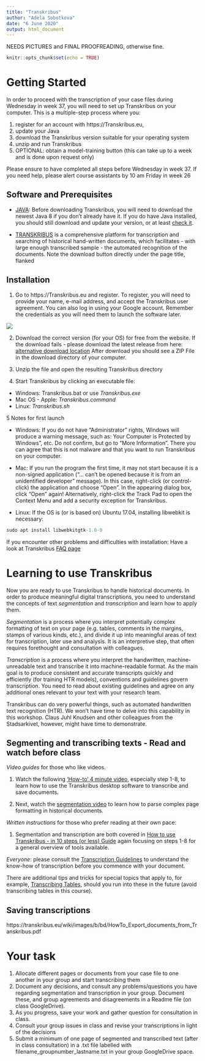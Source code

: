 ```yaml
---
title: "Transkribus"
author: "Adela Sobotkova"
date: "6 June 2020"
output: html_document
---
```

NEEDS PICTURES and FINAL PROOFREADING, otherwise fine.

```r
knitr::opts_chunk$set(echo = TRUE)
```

# Getting Started

In order to proceed with the transcription of your case files during Wednesday in week 37, you will need to  set up Transkribus on your computer. This is a multiple-step process where you:

1. register for an account with https://Transkribus.eu, 
2. update your Java
3. download the Transkribus version suitable for your operating system
4. unzip and run Transkribus
5. OPTIONAL: obtain a model-training button (this can take up to a week and is done upon request only)

Please ensure to have completed all steps before Wednesday in week 37. If you need help, please alert course assistants by 10 am Friday in week 26


## Software and Prerequisites


- [JAVA](https://java.com/de/download/manual.jsp#win): Before downloading Transkribus, you will need to download the newest Java 8 if you don’t already have it. If you do have Java installed, you should still download and update your version, or at least [check it](https://java.com/en/download/help/version_manual.xml).  

- [TRANSKRIBUS](https://transkribus.eu/Transkribus) is a comprehensive platform for transcription and searching of historical hand-written documents, which facilitates - with large enough transcribed sample - the automated recognition of the documents. Note the download button directly under the page title, flanked 

## Installation

1. Go to https://Transkribus.eu and register. To register, you will need to provide your name, e-mail address, and accept the Transkribus user agreement. You can also log in using your Google account. Remember the credentials as you will need them to launch the software later. 

![](../images/transkribus-site.png)


2. Download the correct version (for your OS) for free from the website. If the download fails - please download the latest release from here: [alternative download location](https://transkribus.eu/TranskribusX/releases/) After download you should see a ZIP File in the download directory of your computer.

3.  Unzip the file and open the resulting Transkribus directory
4.  Start Transkribus by clicking an executable file:
- Windows: Transkribus.bat or use *Transkribus.exe*
- Mac OS - Apple: *Transkribus.command*
- Linux: *Transkribus.sh*

5 Notes for first launch

- Windows: If you do not have "Administrator" rights, Windows will produce a warning message, such as: Your Computer is Protected by Windows", etc. Do not confirm, but go to "More Information". There you can agree that this is not malware and that you want to run Transkribus on your computer.

- Mac: If you run the program the first time, it may not start because it is a non-signed application ("... can't be opened because it is from an unidentified developer" message).  In this case, right-click (or control-click) the application and choose "Open". In the appearing dialog box, click "Open" again! Alternatively, right-click the Track Pad to open the Context Menu and add a security exception for Transkribus.

- Linux: If the OS is (or is based on) Ubuntu 17.04, installing libwebkit is necessary:
```r
sudo apt install libwebkitgtk-1.0-0
```

If you encounter other problems and difficulties with installation: Have a look at Transkribus [FAQ page](https://transkribus.eu/wiki/index.php/Questions_and_Answers#Download_and_Installation)

# Learning to use Transkribus

Now you are ready to use Transkribus to handle historical documents. In order to produce meaningful digital transcriptions, you need to understand the concepts of text *segmentation* and *transcription* and learn how to apply them.

*Segmentation* is a process where you interpret potentially complex formatting of text on your page (e.g. tables, comments in the margins, stamps of various kinds, etc.), and divide it up into meaningful areas of text for transcription, later use and analysis. It is an interpretive step, that often requires forethought and consultation with colleagues.

*Transcription* is a process where you interpret the handwritten, machine-unreadable text and transcribe it into machine-readable format. As the main goal is to produce consistent and accurate transcripts quickly and efficiently (for training HTR models), conventions and guidelines govern transcription. You need to read about existing guidelines and agree on any additional ones relevant to your text with your research team.

Transkribus can do very powerful things, such as automated handwritten text recognition (HTR). We won't have time to delve into this capability in this workshop. Claus Juhl Knudsen and other colleagues from the Stadsarkivet, however, might have time to demonstrate.

## Segmenting and transcribing texts - Read and watch before class

*Video guides* for those who like videos.

1. Watch the following ['How-to' 4 minute video](https://youtu.be/8Ei0a7WIlTI), especially step 1-8, to learn how to use the Transkribus desktop software to transcribe and save documents.

2. Next, watch the [segmentation video](https://youtu.be/b0MqNwSIKC0) to learn how to parse complex page formatting in historical documents.

*Written instructions* for those who prefer reading at their own pace:

1. Segmentation and transcription are both covered in [How to use Transkribus - in 10 steps (or less) Guide](https://transkribus.eu/wiki/images/7/77/How_to_use_TRANSKRIBUS_-_10_steps.pdf) again focusing on steps 1-8 for a general overview of tools available.

*Everyone*: please consult the [Transcription Guidelines](https://transkribus.eu/wiki/images/3/31/Transkribus_Transcription_Conventions.pdf) to understand the know-how of transcription before you commence with your document. 

There are additional tips and tricks for special topics that apply to, for example, [Transcribing Tables](https://transkribus.eu/wiki/images/1/14/HowToProcessTables.pdf), should you run into these in the future (avoid transcribing tables in this course). 

## Saving transcriptions

https://transkribus.eu/wiki/images/b/bd/HowTo_Export_documents_from_Transkribus.pdf

# Your task

1. Allocate different pages or documents from your case file to one another in your group and start transcribing them
2. Document any decisions, and consult any problems/questions you have regarding segmentation and transcription in your group. Document these, and group agreements and disagreements in a  Readme file (on class GoogleDrive). 
3. As you progress, save your work and gather question for consultation in class.
4. Consult your group issues in class and revise your transcriptions in light of the decisions
5. Submit a minimum of one page of segmented and transcribed text (after in class consultation) in a .txt file labelled with filename_groupnumber_lastname.txt  in your group GoogleDrive space.



